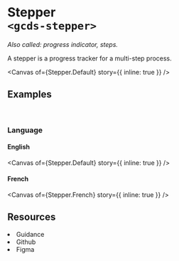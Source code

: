 
<Meta of={Stepper} name="Overview" />

# Stepper<br/>`<gcds-stepper>`

_Also called: progress indicator, steps._

A stepper is a progress tracker for a multi-step process.

<Canvas
  of={Stepper.Default}
  story={{ inline: true }}
/>

## Examples
<br/>

### Language

#### English

<Canvas
  of={Stepper.Default}
  story={{ inline: true }}
/>

#### French

<Canvas
  of={Stepper.French}
  story={{ inline: true }}
/>

## Resources

<div >
  <li>
    <gcds-button type="link" button-style="text-only" href="https://design-system.alpha.canada.ca/en/components/stepper/" target="_blank">Guidance</gcds-button>
  </li>
  <li>
    <gcds-button type="link" button-style="text-only" href="https://github.com/cds-snc/gcds-components/tree/main/packages/web/src/components/gcds-stepper" target="_blank">Github</gcds-button>
  </li>
  <li>
    <gcds-button type="link" button-style="text-only" href="https://www.figma.com/file/mh2maMG2NBtk41k1O1UGHV/Canadian-Digital-Service%E2%80%A8---GC-Design-System?type=design&node-id=2945-10028&t=Dyi1mgmKYrfdddvj-0" target="_blank">Figma</gcds-button>
  </li>
</div>
